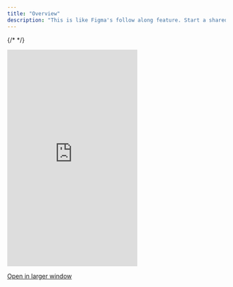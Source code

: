 ```yaml
---
title: "Overview"
description: "This is like Figma's follow along feature. Start a shared session in a click. One person is the leader, and whatever they do - like clicking, scrolling, or navigating - happens automatically on everyone else's screen."
---
```

{/* <script>var SUPERFLOW_TOOLBAR_API_KEY="aU1MxKP0rca2UXwKi8bl"; var SUPERFLOW_TOOLBAR_PROJECT_ID="8447060215973283";</script> */}


  <Frame>
  <iframe
    src="https://landing-page-demo-velt.vercel.app/?feature=flock"
    scrolling="no"
    frameborder="0"
    class="w-full"
    height="500px"
  ></iframe>
  </Frame>

  [Open in larger window](https://landing-page-demo-velt.vercel.app/?feature=flock)